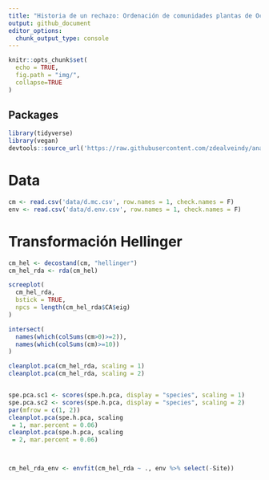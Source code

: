 ```yaml
---
title: "Historia de un rechazo: Ordenación de comunidades plantas de Ocoa, revisitado"
output: github_document
editor_options: 
  chunk_output_type: console
---
```


```r
knitr::opts_chunk$set(
  echo = TRUE,
  fig.path = "img/",
  collapse=TRUE
)
```

## Packages

```r
library(tidyverse)
library(vegan)
devtools::source_url('https://raw.githubusercontent.com/zdealveindy/anadat-r/master/scripts/NumEcolR2/cleanplot.pca.R')
```

# Data

```r
cm <- read.csv('data/d.mc.csv', row.names = 1, check.names = F)
env <- read.csv('data/d.env.csv', row.names = 1, check.names = F)
```

# Transformación Hellinger

```r
cm_hel <- decostand(cm, "hellinger")
cm_hel_rda <- rda(cm_hel)

screeplot(
  cm_hel_rda,
  bstick = TRUE,
  npcs = length(cm_hel_rda$CA$eig)
)

intersect(
  names(which(colSums(cm>0)>=2)),
  names(which(colSums(cm)>=10))
)

cleanplot.pca(cm_hel_rda, scaling = 1)
cleanplot.pca(cm_hel_rda, scaling = 2)


spe.pca.sc1 <- scores(spe.h.pca, display = "species", scaling = 1)
spe.pca.sc2 <- scores(spe.h.pca, display = "species", scaling = 2)
par(mfrow = c(1, 2))
cleanplot.pca(spe.h.pca, scaling
 = 1, mar.percent = 0.06)
cleanplot.pca(spe.h.pca, scaling
 = 2, mar.percent = 0.06)



cm_hel_rda_env <- envfit(cm_hel_rda ~ ., env %>% select(-Site))


```

